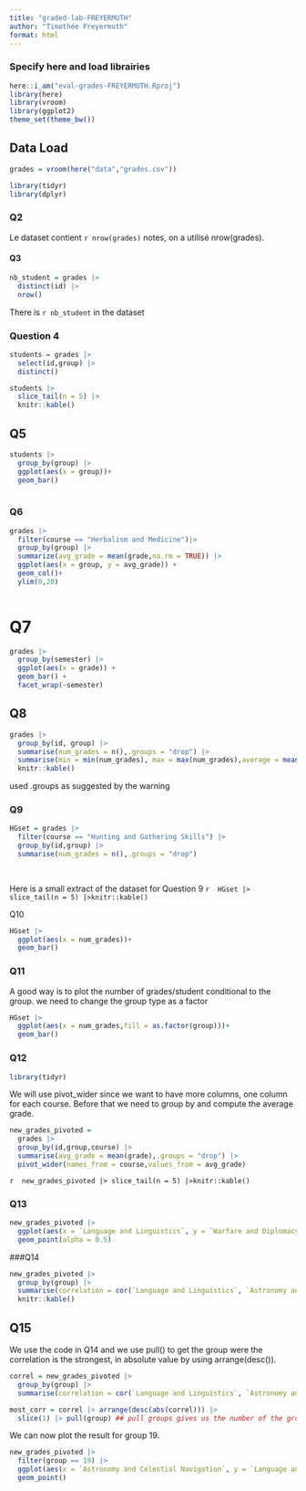 ```yaml
---
title: "graded-lab-FREYERMUTH"
author: "Timothée Freyermuth"
format: html
---
```

### Specify here and load librairies
```r
here::i_am("eval-grades-FREYERMUTH.Rproj")
library(here)
library(vroom)
library(ggplot2)
theme_set(theme_bw())

```
## Data Load
```r
grades = vroom(here("data","grades.csv"))
```

```r
library(tidyr)
library(dplyr)
```

### Q2
Le dataset contient `r nrow(grades)` notes, on a utilisé nrow(grades).


#### Q3
```r
nb_student = grades |>
  distinct(id) |>
  nrow()
```

There is `r nb_student` in the dataset


### Question 4
```r

students = grades |>
  select(id,group) |>
  distinct()
```
```r
students |>
  slice_tail(n = 5) |>
  knitr::kable()
```


## Q5
```r
students |>
  group_by(group) |>
  ggplot(aes(x = group))+
  geom_bar()
  
```


### Q6
```r
grades |>
  filter(course == "Herbalism and Medicine")|>
  group_by(group) |>
  summarize(avg_grade = mean(grade,na.rm = TRUE)) |>
  ggplot(aes(x = group, y = avg_grade)) +
  geom_col()+
  ylim(0,20)
  
```

# Q7

```r
grades |>
  group_by(semester) |>
  ggplot(aes(x = grade)) +
  geom_bar() +
  facet_wrap(~semester)
```



## Q8


```r
grades |>
  group_by(id, group) |>
  summarise(num_grades = n(),.groups = "drop") |>
  summarise(min = min(num_grades), max = max(num_grades),average = mean(num_grades)) |>
  knitr::kable()

```
used .groups as suggested by the warning




### Q9


```r
HGset = grades |>
  filter(course == "Hunting and Gathering Skills") |>
  group_by(id,group) |>
  summarise(num_grades = n(),.groups = "drop")
  
  
```
Here is a small extract of the dataset for Question 9 
`r  HGset |> slice_tail(n = 5) |>knitr::kable()`



Q10
```r
HGset |>
  ggplot(aes(x = num_grades))+
  geom_bar()
```
### Q11
A good way is to plot the number of grades/student conditional to
the group. we need to change the group type as a factor
```r
HGset |>
  ggplot(aes(x = num_grades,fill = as.factor(group)))+
  geom_bar()

```
### Q12
```r
library(tidyr)
```
We will use pivot_wider since we want to have more columns, one column for each course. Before that we need to group by and compute the average grade.
```r
new_grades_pivoted =
  grades |>
  group_by(id,group,course) |>
  summarise(avg_grade = mean(grade),.groups = "drop") |>
  pivot_wider(names_from = course,values_from = avg_grade)
```

`r  new_grades_pivoted |> slice_tail(n = 5) |>knitr::kable()`


### Q13

```r
new_grades_pivoted |>
  ggplot(aes(x = `Language and Linguistics`, y = `Warfare and Diplomacy`))+
  geom_point(alpha = 0.5)
```


###Q14

```r
new_grades_pivoted |>
  group_by(group) |>
  summarise(correlation = cor(`Language and Linguistics`, `Astronomy and Celestial Navigation`),.groups = "drop") |>
  knitr::kable()
```



## Q15
We use the code in Q14 and we use pull() to get the group were the correlation is the strongest, in absolute value by using arrange(desc()). 
```r
correl = new_grades_pivoted |>
  group_by(group) |>
  summarise(correlation = cor(`Language and Linguistics`, `Astronomy and Celestial Navigation`),.groups = "drop")

most_corr = correl |> arrange(desc(abs(correl))) |>
  slice(1) |> pull(group) ## pull groups gives us the number of the group in wich the correlation is the strongest.
```
We can now plot the result for group 19.

```r
new_grades_pivoted |>
  filter(group == 19) |>
  ggplot(aes(x = `Astronomy and Celestial Navigation`, y = `Language and Linguistics`))+
  geom_point()
  
```

